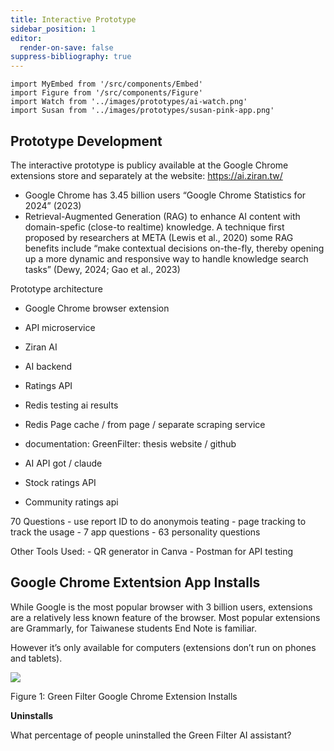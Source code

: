 ```yaml
---
title: Interactive Prototype
sidebar_position: 1
editor:
  render-on-save: false
suppress-bibliography: true
---
```





````mdx-code-block
import MyEmbed from '/src/components/Embed'
import Figure from '/src/components/Figure'
import Watch from '../images/prototypes/ai-watch.png'
import Susan from '../images/prototypes/susan-pink-app.png'
````

## Prototype Development

The interactive prototype is publicy available at the Google Chrome
extensions store and separately at the website: https://ai.ziran.tw/

-   Google Chrome has 3.45 billion users “Google Chrome Statistics for
    2024” (2023)
-   Retrieval-Augmented Generation (RAG) to enhance AI content with
    domain-spefic (close-to realtime) knowledge. A technique first
    proposed by researchers at META (Lewis et al., 2020) some RAG
    benefits include “make contextual decisions on-the-fly, thereby
    opening up a more dynamic and responsive way to handle knowledge
    search tasks” (Dewy, 2024; Gao et al., 2023)

Prototype architecture

-   Google Chrome browser extension

-   API microservice

-   Ziran AI

-   AI backend

-   Ratings API

-   Redis testing ai results

-   Redis Page cache / from page / separate scraping service

-   documentation: GreenFilter: thesis website / github

-   AI API got / claude

-   Stock ratings API

-   Community ratings api

70 Questions - use report ID to do anonymois teating - page tracking to
track the usage - 7 app questions - 63 personality questions

Other Tools Used: - QR generator in Canva - Postman for API testing

## Google Chrome Extentsion App Installs

While Google is the most popular browser with 3 billion users,
extensions are a relatively less known feature of the browser. Most
popular extensions are Grammarly, for Taiwanese students End Note is
familiar.

However it’s only available for computers (extensions don’t run on
phones and tablets).

<div id="fig-app-installs">

![](interactive_files/figure-markdown_strict/fig-app-installs-output-1.png)

Figure 1: Green Filter Google Chrome Extension Installs

</div>

**Uninstalls**

What percentage of people uninstalled the Green Filter AI assistant?

